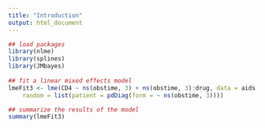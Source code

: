 ```yaml
---
title: "Introduction"
output: html_document
---
```



```r

## load packages
library(nlme)
library(splines)
library(JMbayes)
    
## fit a linear mixed effects model
lmeFit3 <- lme(CD4 ~ ns(obstime, 3) + ns(obstime, 3):drug, data = aids,
    random = list(patient = pdDiag(form = ~ ns(obstime, 3))))

## summarize the results of the model
summary(lmeFit3)



```
